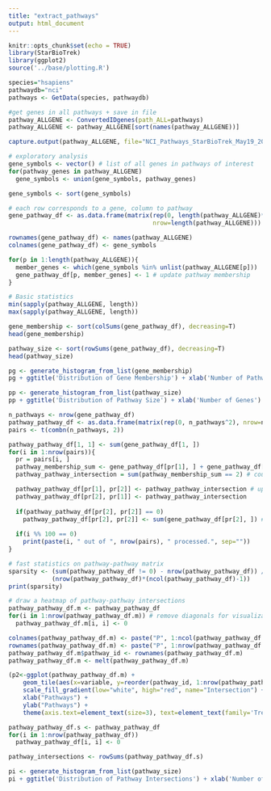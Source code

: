 ```yaml
---
title: "extract_pathways"
output: html_document
---
```


```r
knitr::opts_chunk$set(echo = TRUE)
library(StarBioTrek)
library(ggplot2)
source('../base/plotting.R')
```

```r
species="hsapiens"
pathwaydb="nci"
pathways <- GetData(species, pathwaydb)

#get genes in all pathways + save in file
pathway_ALLGENE <- ConvertedIDgenes(path_ALL=pathways)
pathway_ALLGENE <- pathway_ALLGENE[sort(names(pathway_ALLGENE))]

capture.output(pathway_ALLGENE, file="NCI_Pathways_StarBioTrek_May19_2019.txt")
```

```r
# exploratory analysis
gene_symbols <- vector() # list of all genes in pathways of interest
for(pathway_genes in pathway_ALLGENE)
  gene_symbols <- union(gene_symbols, pathway_genes)

gene_symbols <- sort(gene_symbols)

# each row corresponds to a gene, column to pathway
gene_pathway_df <- as.data.frame(matrix(rep(0, length(pathway_ALLGENE)*length(gene_symbols)), 
                                        nrow=length(pathway_ALLGENE)))

rownames(gene_pathway_df) <- names(pathway_ALLGENE)
colnames(gene_pathway_df) <- gene_symbols

for(p in 1:length(pathway_ALLGENE)){
  member_genes <- which(gene_symbols %in% unlist(pathway_ALLGENE[p]))
  gene_pathway_df[p, member_genes] <- 1 # update pathway membership
}
```

```r
# Basic statistics
min(sapply(pathway_ALLGENE, length))
max(sapply(pathway_ALLGENE, length))

gene_membership <- sort(colSums(gene_pathway_df), decreasing=T)
head(gene_membership)

pathway_size <- sort(rowSums(gene_pathway_df), decreasing=T)
head(pathway_size)
```

```r
pg <- generate_histogram_from_list(gene_membership)
pg + ggtitle('Distribution of Gene Membership') + xlab('Number of Pathways') + ylab('Frequency')

pp <- generate_histogram_from_list(pathway_size) 
pp + ggtitle('Distribution of Pathway Size') + xlab('Number of Genes') + ylab('Frequency')
```

```r
n_pathways <- nrow(gene_pathway_df)
pathway_pathway_df <- as.data.frame(matrix(rep(0, n_pathways^2), nrow=n_pathways))
pairs <- t(combn(n_pathways, 2))

pathway_pathway_df[1, 1] <- sum(gene_pathway_df[1, ])
for(i in 1:nrow(pairs)){
  pr = pairs[i, ]
  pathway_membership_sum <- gene_pathway_df[pr[1], ] + gene_pathway_df[pr[2], ] # element wise sum of binary vectors
  pathway_pathway_intersection = sum(pathway_membership_sum == 2) # counting number of intersections (~AND operation)

  pathway_pathway_df[pr[1], pr[2]] <- pathway_pathway_intersection # update intersection values
  pathway_pathway_df[pr[2], pr[1]] <- pathway_pathway_intersection
  
  if(pathway_pathway_df[pr[2], pr[2]] == 0)
    pathway_pathway_df[pr[2], pr[2]] <- sum(gene_pathway_df[pr[2], ]) # update diagonal (reflexive) values
  
  if(i %% 100 == 0)
    print(paste(i, " out of ", nrow(pairs), " processed.", sep=""))
}
```

```r
# fast statistics on pathway-pathway matrix
sparsity <- (sum(pathway_pathway_df != 0) - nrow(pathway_pathway_df)) / 
            (nrow(pathway_pathway_df)*(ncol(pathway_pathway_df)-1))
print(sparsity)
```

```r
# draw a heatmap of pathway-pathway intersections
pathway_pathway_df.m <- pathway_pathway_df
for(i in 1:nrow(pathway_pathway_df.m)) # remove diagonals for visualization purposes (to remove high outlying values in diagonal)
  pathway_pathway_df.m[i, i] <- 0

colnames(pathway_pathway_df.m) <- paste("P", 1:ncol(pathway_pathway_df.m), sep="")
rownames(pathway_pathway_df.m) <- paste("P", 1:nrow(pathway_pathway_df.m), sep="")
pathway_pathway_df.m$pathway_id <- rownames(pathway_pathway_df.m)
pathway_pathway_df.m <- melt(pathway_pathway_df.m)

(p2<-ggplot(pathway_pathway_df.m) + 
    geom_tile(aes(x=variable, y=reorder(pathway_id, 1:nrow(pathway_pathway_df.m), order=T), fill=value), color="white") + 
    scale_fill_gradient(low="white", high="red", name="Intersection") + 
    xlab("Pathways") +
    ylab("Pathways") +
    theme(axis.text=element_text(size=3), text=element_text(family='Trebuchet MS', face='bold')))
```

```r
pathway_pathway_df.s <- pathway_pathway_df
for(i in 1:nrow(pathway_pathway_df))
  pathway_pathway_df[i, i] <- 0

pathway_intersections <- rowSums(pathway_pathway_df.s)

pi <- generate_histogram_from_list(pathway_size) 
pi + ggtitle('Distribution of Pathway Intersections') + xlab('Number of Intersections') + ylab('Number of Pathways')
```